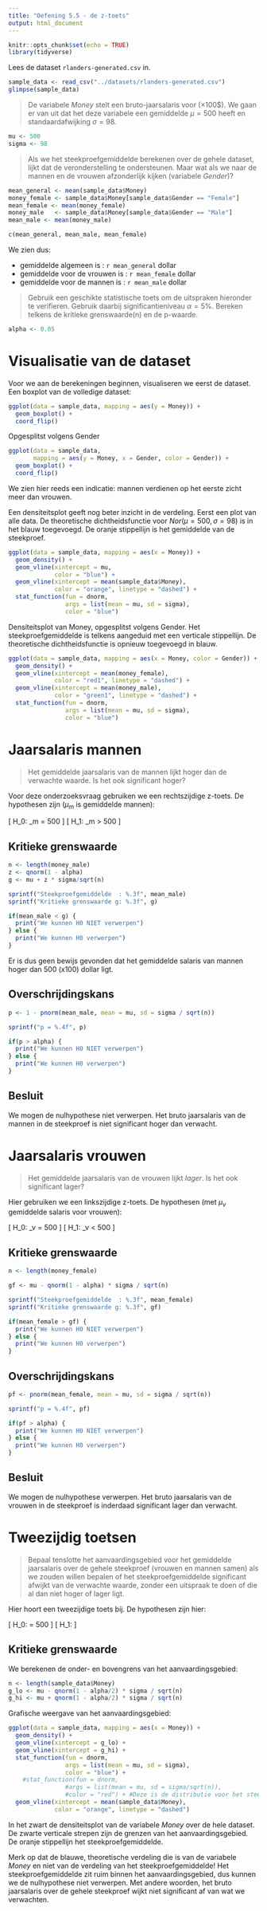 ```yaml
---
title: "Oefening 5.5 - de z-toets"
output: html_document
---
```


```r
knitr::opts_chunk$set(echo = TRUE)
library(tidyverse)
```
Lees de dataset `rlanders-generated.csv` in.

```r
sample_data <- read_csv("../datasets/rlanders-generated.csv")
glimpse(sample_data)
```

> De variabele *Money* stelt een bruto-jaarsalaris voor ($\times 100\$$). We gaan er van uit dat het deze variabele een gemiddelde $\mu = 500$ heeft en standaardafwijking $\sigma = 98$. 

```r
mu <- 500
sigma <- 98
```

> Als we het steekproefgemiddelde berekenen over de gehele dataset, lijkt dat de veronderstelling te ondersteunen. Maar wat als we naar de mannen en de vrouwen afzonderlijk kijken (variabele *Gender*)?

```r
mean_general <- mean(sample_data$Money)
money_female <- sample_data$Money[sample_data$Gender == "Female"]
mean_female <- mean(money_female)
money_male   <- sample_data$Money[sample_data$Gender == "Male"]
mean_male <- mean(money_male)

c(mean_general, mean_male, mean_female)
```

We zien dus:

- gemiddelde algemeen is : `r mean_general` dollar
- gemiddelde voor de vrouwen is : `r mean_female` dollar
- gemiddelde voor de mannen is : `r mean_male` dollar

> Gebruik een geschikte statistische toets om de uitspraken hieronder te verifieren. Gebruik daarbij significantieniveau $\alpha = 5\%$. Bereken telkens de kritieke grenswaarde(n) en de p-waarde.

```r
alpha <- 0.05
```

# Visualisatie van de dataset

Voor we aan de berekeningen beginnen, visualiseren we eerst de dataset.
Een boxplot van de volledige dataset:

```r
ggplot(data = sample_data, mapping = aes(y = Money)) +
  geom_boxplot() +
  coord_flip()
```

Opgesplitst volgens Gender

```r
ggplot(data = sample_data,
       mapping = aes(y = Money, x = Gender, color = Gender)) +
  geom_boxplot() +
  coord_flip()
```

We zien hier reeds een indicatie: mannen verdienen op het eerste zicht meer dan vrouwen. 

Een densiteitsplot geeft nog beter inzicht in de verdeling. Eerst een plot van alle data. De theoretische dichtheidsfunctie voor *Nor*$(\mu = 500, \sigma = 98)$ is in het blauw toegevoegd. De oranje stippellijn is het gemiddelde van de steekproef.

```r
ggplot(data = sample_data, mapping = aes(x = Money)) +
  geom_density() +
  geom_vline(xintercept = mu,
             color = "blue") +
  geom_vline(xintercept = mean(sample_data$Money),
             color = "orange", linetype = "dashed") +
  stat_function(fun = dnorm,
                args = list(mean = mu, sd = sigma),
                color = "blue")
```

Densiteitsplot van Money, opgesplitst volgens Gender. Het steekproefgemiddelde is telkens aangeduid met een verticale stippellijn. De theoretische dichtheidsfunctie is opnieuw toegevoegd in blauw.

```r
ggplot(data = sample_data, mapping = aes(x = Money, color = Gender)) +
  geom_density() +
  geom_vline(xintercept = mean(money_female),
             color = "red1", linetype = "dashed") +
  geom_vline(xintercept = mean(money_male),
             color = "green1", linetype = "dashed") +
  stat_function(fun = dnorm,
                args = list(mean = mu, sd = sigma),
                color = "blue")
```

# Jaarsalaris mannen

> Het gemiddelde jaarsalaris van de mannen lijkt hoger dan de verwachte waarde. Is het ook significant hoger?

Voor deze onderzoeksvraag gebruiken we een rechtszijdige z-toets. De hypothesen zijn ($\mu_m$ is gemiddelde mannen):

\[ H_0: \mu_m = 500 \]
\[ H_1: \mu_m > 500 \]

## Kritieke grenswaarde

```r
n <- length(money_male)
z <- qnorm(1 - alpha)
g <- mu + z * sigma/sqrt(n)

sprintf("Steekproefgemiddelde  : %.3f", mean_male)
sprintf("Kritieke grenswaarde g: %.3f", g)

if(mean_male < g) {
  print("We kunnen H0 NIET verwerpen")
} else {
  print("We kunnen H0 verwerpen")
}
```
Er is dus geen bewijs gevonden dat het gemiddelde salaris van mannen hoger dan 500 (x100) dollar ligt. 

## Overschrijdingskans

```r
p <- 1 - pnorm(mean_male, mean = mu, sd = sigma / sqrt(n))

sprintf("p = %.4f", p)

if(p > alpha) {
  print("We kunnen H0 NIET verwerpen")
} else {
  print("We kunnen H0 verwerpen")
}
```

## Besluit

We mogen de nulhypothese niet verwerpen. Het bruto jaarsalaris van de mannen in de steekproef is niet significant hoger dan verwacht.

# Jaarsalaris vrouwen

> Het gemiddelde jaarsalaris van de vrouwen lijkt *lager*. Is het ook significant lager?

Hier gebruiken we een linkszijdige z-toets. De hypothesen (met $\mu_v$ gemiddelde salaris voor vrouwen):

\[ H_0: \mu_v = 500 \]
\[ H_1: \mu_v < 500 \]

## Kritieke grenswaarde

```r
n <- length(money_female)

gf <- mu - qnorm(1 - alpha) * sigma / sqrt(n)

sprintf("Steekproefgemiddelde  : %.3f", mean_female)
sprintf("Kritieke grenswaarde g: %.3f", gf)

if(mean_female > gf) {
  print("We kunnen H0 NIET verwerpen")
} else {
  print("We kunnen H0 verwerpen")
}
```

## Overschrijdingskans

```r
pf <- pnorm(mean_female, mean = mu, sd = sigma / sqrt(n))

sprintf("p = %.4f", pf)

if(pf > alpha) {
  print("We kunnen H0 NIET verwerpen")
} else {
  print("We kunnen H0 verwerpen")
}
```

## Besluit

We mogen de nulhypothese verwerpen. Het bruto jaarsalaris van de vrouwen in de steekproef is inderdaad significant lager dan verwacht.

# Tweezijdig toetsen

> Bepaal tenslotte het aanvaardingsgebied voor het gemiddelde jaarsalaris over de gehele steekproef (vrouwen en mannen samen) als we zouden willen bepalen of het steekproefgemiddelde significant afwijkt van de verwachte waarde, zonder een uitspraak te doen of die al dan niet hoger of lager ligt.

Hier hoort een tweezijdige toets bij. De hypothesen zijn hier:

\[ H_0: \mu = 500 \]
\[ H_1: \mu \ne 500 \]

## Kritieke grenswaarde

We berekenen de onder- en bovengrens van het aanvaardingsgebied:

```r
n <- length(sample_data$Money)
g_lo <- mu - qnorm(1 - alpha/2) * sigma / sqrt(n)
g_hi <- mu + qnorm(1 - alpha/2) * sigma / sqrt(n)
```

Grafische weergave van het aanvaardingsgebied:

```r
ggplot(data = sample_data, mapping = aes(x = Money)) +
  geom_density() +
  geom_vline(xintercept = g_lo) +
  geom_vline(xintercept = g_hi) +
  stat_function(fun = dnorm,
                args = list(mean = mu, sd = sigma),
                color = "blue") +
    #stat_function(fun = dnorm,
                #args = list(mean = mu, sd = sigma/sqrt(n)),
                #color = "red") + #Deze is de distributie voor het steekproefgemiddelde maar samen in de tekening is dit niet mooi
  geom_vline(xintercept = mean(sample_data$Money),
             color = "orange", linetype = "dashed")
```

In het zwart de densiteitsplot van de variabele *Money* over de hele dataset. De zwarte verticale strepen zijn de grenzen van het aanvaardingsgebied. De oranje stippellijn het steekproefgemiddelde.

Merk op dat de blauwe, theoretische verdeling die is van de variabele *Money* en niet van de verdeling van het steekproefgemiddelde! Het steekproefgemiddelde zit ruim binnen het aanvaardingsgebied, dus kunnen we de nulhypothese niet verwerpen. Met andere woorden, het bruto jaarsalaris over de gehele steekproef wijkt niet significant af van wat we verwachten.
